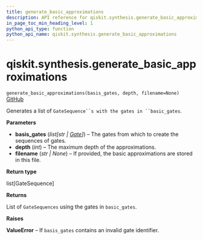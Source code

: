 ```yaml
---
title: generate_basic_approximations
description: API reference for qiskit.synthesis.generate_basic_approximations
in_page_toc_min_heading_level: 1
python_api_type: function
python_api_name: qiskit.synthesis.generate_basic_approximations
---
```


# qiskit.synthesis.generate\_basic\_approximations

<span id="qiskit.synthesis.generate_basic_approximations" />

`generate_basic_approximations(basis_gates, depth, filename=None)` [GitHub](https://github.com/qiskit/qiskit/tree/stable/0.23/qiskit/synthesis/discrete_basis/generate_basis_approximations.py "view source code")

Generates a list of `GateSequence``s with the gates in ``basic_gates`.

**Parameters**

*   **basis\_gates** (*list\[str |* [*Gate*](qiskit.circuit.Gate "qiskit.circuit.Gate")*]*) – The gates from which to create the sequences of gates.
*   **depth** (*int*) – The maximum depth of the approximations.
*   **filename** (*str | None*) – If provided, the basic approximations are stored in this file.

**Return type**

list\[GateSequence]

**Returns**

List of `GateSequences` using the gates in `basic_gates`.

**Raises**

**ValueError** – If `basis_gates` contains an invalid gate identifier.

